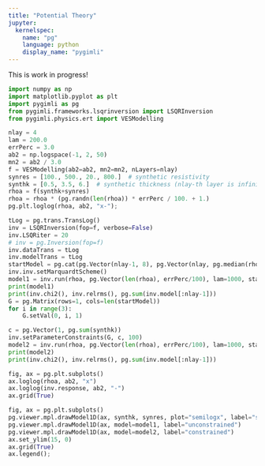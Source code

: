 ```yaml
---
title: "Potential Theory"
jupyter:
  kernelspec: 
    name: "pg"
    language: python
    display_name: "pygimli"
---
```


This is work in progress!

```python
import numpy as np
import matplotlib.pyplot as plt
import pygimli as pg
from pygimli.frameworks.lsqrinversion import LSQRInversion
from pygimli.physics.ert import VESModelling
```

```python
nlay = 4
lam = 200.0
errPerc = 3.0
ab2 = np.logspace(-1, 2, 50)
mn2 = ab2 / 3.0
f = VESModelling(ab2=ab2, mn2=mn2, nLayers=nlay)
synres = [100., 500., 20., 800.]  # synthetic resistivity
synthk = [0.5, 3.5, 6.]  # synthetic thickness (nlay-th layer is infinite)
rhoa = f(synthk+synres)
rhoa = rhoa * (pg.randn(len(rhoa)) * errPerc / 100. + 1.)
pg.plt.loglog(rhoa, ab2, "x-");
```

```python
tLog = pg.trans.TransLog()
inv = LSQRInversion(fop=f, verbose=False)
inv.LSQRiter = 20
# inv = pg.Inversion(fop=f)
inv.dataTrans = tLog
inv.modelTrans = tLog
startModel = pg.cat(pg.Vector(nlay-1, 8), pg.Vector(nlay, pg.median(rhoa)))
inv.inv.setMarquardtScheme()
model1 = inv.run(rhoa, pg.Vector(len(rhoa), errPerc/100), lam=1000, startModel=startModel)
print(model1)
print(inv.chi2(), inv.relrms(), pg.sum(inv.model[:nlay-1]))
G = pg.Matrix(rows=1, cols=len(startModel))
for i in range(3):
    G.setVal(0, i, 1)

c = pg.Vector(1, pg.sum(synthk))
inv.setParameterConstraints(G, c, 100)
model2 = inv.run(rhoa, pg.Vector(len(rhoa), errPerc/100), lam=1000, startModel=startModel)
print(model2)
print(inv.chi2(), inv.relrms(), pg.sum(inv.model[:nlay-1]))
```

```python
fig, ax = pg.plt.subplots()
ax.loglog(rhoa, ab2, "x")
ax.loglog(inv.response, ab2, "-")
ax.grid(True)
```

```python
fig, ax = pg.plt.subplots()
pg.viewer.mpl.drawModel1D(ax, synthk, synres, plot="semilogx", label="synth")
pg.viewer.mpl.drawModel1D(ax, model=model1, label="unconstrained")
pg.viewer.mpl.drawModel1D(ax, model=model2, label="constrained")
ax.set_ylim(15, 0)
ax.grid(True)
ax.legend();
```
